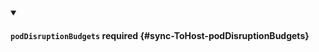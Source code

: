 


<details className="config-field" data-expandable="true" open>
<summary>

#### `podDisruptionBudgets` <span className="config-field-required" data-required="false">required</span> <span className="config-field-type"></span> <span className="config-field-default"></span> <span className="config-field-enum"></span> {#sync-ToHost-podDisruptionBudgets}



</summary>

<PartialPoddisruptionbudgetsreference />


</details>
